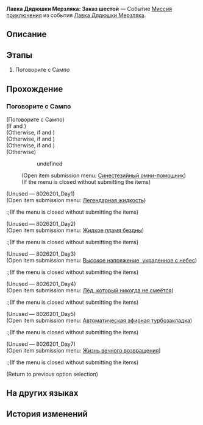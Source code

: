 {{Дополнить|Диалоги.}}
{{Миссия Инфобокс
|id              = 8026206
|Название        = 
|Изображение     = Миссия Освоения Лавка Дядюшки Мерзляка Заказ шестой.png
|Тип             = Миссия приключения
|События         = Лавка Дядюшки Мерзляка
|Глава           = 
|Условия         = Завершена [[Миссия приключения]] ''[[Лавка Дядюшки Мерзляка: Заказ пятый]]''
|Персонажи       = Первопроходец; Сампо
|СтартЛокация    = Административный район
|Мир             = Ярило-VI
|Локации         = Административный район
|Предыдущая      = Лавка Дядюшки Мерзляка: Заказ пятый
|Следующая       = Лавка Дядюшки Мерзляка: Заказ седьмой
|Награды         = Кредиты*1 000
}}
'''Лавка Дядюшки Мерзляка: Заказ шестой''' — Событие [[Миссия приключения]] из события [[Лавка Дядюшки Мерзляка]].

==Описание==
{{Описание|<!--официальное описание из Перекрёстка судеб-->}}

==Этапы==
# Поговорите с Сампо

==Прохождение==
{{Дополнить}}

===Поговорите с Сампо===
{{Описание миссии|локация=Административный район|Сампо собирается добавить новые сокровища на полки... Но для этого ему нужна ваша помощь.}}
{{Диалог Начало}}

;(Поговорите с Сампо)
;(If {{cx}}<!--SubMission Finish: 802620103--> and {{cx}}<!--SubMission not Finish: 802620201-->)
:<!--Unknown TalkSentence: 802620501-->
:<!--Unknown TalkSentence: 802620502-->
;(Otherwise, if {{cx}}<!--SubMission Finish: 802620203--> and {{cx}}<!--SubMission not Finish: 802620301-->)
:<!--Unknown TalkSentence: 802620901-->
;(Otherwise, if {{cx}}<!--SubMission Finish: 802620303--> and {{cx}}<!--SubMission not Finish: 802620401-->)
:<!--Unknown TalkSentence: 802621301-->
;(Otherwise, if {{cx}}<!--SubMission Finish: 802620403--> and {{cx}}<!--SubMission not Finish: 802620501-->)
:<!--Unknown TalkSentence: 802621701-->
;(Otherwise)
:<!--Unknown TalkSentence: 802622201-->
::{{Диалог|Стрелка}} undefined
:;(Open item submission menu&colon; [[Mr. Cold Feet's Pop-Up Shop/Product Plan#Синестезийный омни-помощник|Синестезийный омни-помощник]])
:;(If the menu is closed without submitting the items)
:<!--Unknown TalkSentence: 802620101-->

;(Unused &mdash; 8026201_Day1)
;(Open item submission menu&colon; [[Mr. Cold Feet's Pop-Up Shop/Product Plan#Легендарная жидкость|Легендарная жидкость]])
:;(If the menu is closed without submitting the items)
:<!--Unknown TalkSentence: 802620101-->

;(Unused &mdash; 8026201_Day2)
;(Open item submission menu&colon; [[Mr. Cold Feet's Pop-Up Shop/Product Plan#Жидкое пламя бездны|Жидкое пламя бездны]])
:;(If the menu is closed without submitting the items)
:<!--Unknown TalkSentence: 802620101-->

;(Unused &mdash; 8026201_Day3)
;(Open item submission menu&colon; [[Mr. Cold Feet's Pop-Up Shop/Product Plan#Высокое напряжение, украденное с небес|Высокое напряжение, украденное с небес]])
:;(If the menu is closed without submitting the items)
:<!--Unknown TalkSentence: 802620101-->

;(Unused &mdash; 8026201_Day4)
;(Open item submission menu&colon; [[Mr. Cold Feet's Pop-Up Shop/Product Plan#Лёд, который никогда не смеётся|Лёд, который никогда не смеётся]])
:;(If the menu is closed without submitting the items)
:<!--Unknown TalkSentence: 802620101-->

;(Unused &mdash; 8026201_Day5)
;(Open item submission menu&colon; [[Mr. Cold Feet's Pop-Up Shop/Product Plan#Автоматическая эфирная турбозакладка|Автоматическая эфирная турбозакладка]])
:;(If the menu is closed without submitting the items)
:<!--Unknown TalkSentence: 802620101-->

;(Unused &mdash; 8026201_Day7)
;(Open item submission menu&colon; [[Mr. Cold Feet's Pop-Up Shop/Product Plan#Жизнь вечного возвращения|Жизнь вечного возвращения]])
:;(If the menu is closed without submitting the items)
:<!--Unknown TalkSentence: 802620101-->
<!--Unknown TalkSentence: 802622401-->
;(Return to previous option selection)
{{Диалог Конец}}

==На других языках==
{{На других языках
|en   = Mr. Cold Feet's Pop-Up Shop: Transaction 6
|zhs  = 寒腿叔叔的小店·第六单
|zht  = 寒腿叔叔的小店•第六單
|ja   = コールドフットマート・第6回
|ko   = 춥다리 아저씨의 가게·6차 주문
|es   = Tienda del Sr. Pies Fríos: Pedido 6
|fr   = Boutique de monsieur Patfroide - Transaction 6
|ru   = Лавка Дядюшки Мерзляка: Заказ шестой
|th   = ร้านคุณชายขาแข็ง: รายการที่ 6
|vi   = Tiệm Quý Ngài Chân Lạnh - Đơn Hàng 6
|de   = Herr Kaltfuß’ Laden: Transaktion 6
|id   = Toko Tuan Kaki Dingin: Transaksi 6
|pt   = Loja do Sr. Pé-Frio: Transação 6
}}

==История изменений==
{{История изменений|2.7}}
